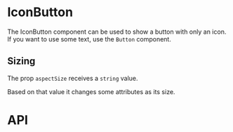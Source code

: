 


<Meta of={IconButtonMeta} />

# IconButton

The IconButton component can be used to show a button with only an icon. If you want to use some text, use the `Button` component.

<Canvas of={IconButtonMeta.Playground} />

<Controls />

## Sizing

The prop `aspectSize` receives a `string` value.

Based on that value it changes some attributes as its size.

<Canvas of={IconButtonMeta.Sizes} />

# API

<ArgTypes of={IconButton} />
